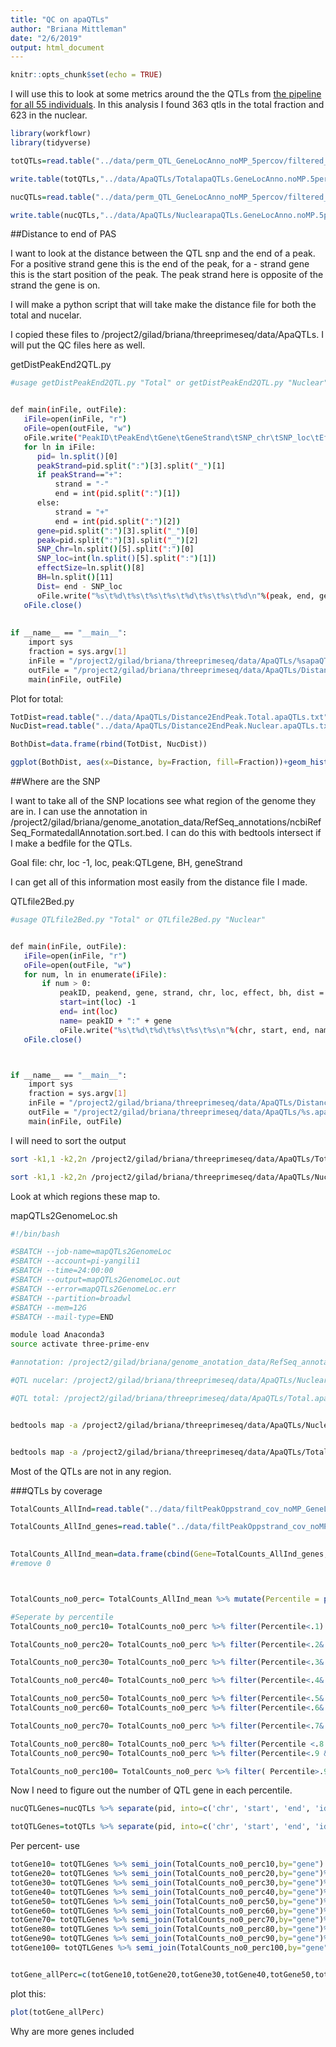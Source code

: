```yaml
---
title: "QC on apaQTLs"
author: "Briana Mittleman"
date: "2/6/2019"
output: html_document
---
```


```r
knitr::opts_chunk$set(echo = TRUE)
```

I will use this to look at some metrics around the the QTLs from [the pipeline for all 55 individuals](pipeline_55Ind.Rmd). In this analysis I found 363 qtls in the total fraction and 623 in the nuclear.   

```r
library(workflowr)
library(tidyverse)
```


```r
totQTLs=read.table("../data/perm_QTL_GeneLocAnno_noMP_5percov/filtered_APApeaks_merged_allchrom_refseqGenes.GeneLocAnno.NoMP_sm_quant.Total.fixed.pheno_5perc_permResBH.txt", stringsAsFactors = F, header=T)%>% filter(-log10(bh)>=1)

write.table(totQTLs,"../data/ApaQTLs/TotalapaQTLs.GeneLocAnno.noMP.5perc.10FDR.txt", row.names = F, col.names = F, quote = F)

nucQTLs=read.table("../data/perm_QTL_GeneLocAnno_noMP_5percov/filtered_APApeaks_merged_allchrom_refseqGenes.GeneLocAnno.NoMP_sm_quant.Nuclear.fixed.pheno_5perc_permResBH.txt", stringsAsFactors = F, header=T)%>% filter(-log10(bh)>=1)

write.table(nucQTLs,"../data/ApaQTLs/NuclearapaQTLs.GeneLocAnno.noMP.5perc.10FDR.txt", row.names = F, col.names = F, quote = F)
```


##Distance to end of PAS  

I want to look at the distance between the QTL snp and the end of a peak. For a positive strand gene this is the end of the peak, for a - strand gene this is the start position of the peak. The peak strand here is opposite of the strand the gene is on.  

I will make a python script that will take make the distance file for both the total and nucelar.

I copied these files to /project2/gilad/briana/threeprimeseq/data/ApaQTLs. I will put the QC files here as well. 


getDistPeakEnd2QTL.py 
```bash
#usage getDistPeakEnd2QTL.py "Total" or getDistPeakEnd2QTL.py "Nuclear"


def main(inFile, outFile):
   iFile=open(inFile, "r")
   oFile=open(outFile, "w")  
   oFile.write("PeakID\tPeakEnd\tGene\tGeneStrand\tSNP_chr\tSNP_loc\tEffectSize\tBH\tDistance\n")
   for ln in iFile:
      pid= ln.split()[0]
      peakStrand=pid.split(":")[3].split("_")[1]
      if peakStrand=="+":
          strand = "-"
          end = int(pid.split(":")[1])
      else: 
          strand = "+"
          end = int(pid.split(":")[2])
      gene=pid.split(":")[3].split("_")[0]
      peak=pid.split(":")[3].split("_")[2]
      SNP_Chr=ln.split()[5].split(":")[0]
      SNP_loc=int(ln.split()[5].split(":")[1])
      effectSize=ln.split()[8]
      BH=ln.split()[11]
      Dist= end - SNP_loc
      oFile.write("%s\t%d\t%s\t%s\t%s\t%d\t%s\t%s\t%d\n"%(peak, end, gene, strand, SNP_Chr, SNP_loc, effectSize, BH, Dist))
   oFile.close()  
   
   
if __name__ == "__main__":
    import sys
    fraction = sys.argv[1]
    inFile = "/project2/gilad/briana/threeprimeseq/data/ApaQTLs/%sapaQTLs.GeneLocAnno.noMP.5perc.10FDR.txt"%(fraction)
    outFile = "/project2/gilad/briana/threeprimeseq/data/ApaQTLs/Distance2EndPeak.%s.apaQTLs.txt"%(fraction)
    main(inFile, outFile)
```

Plot for total:  

```r
TotDist=read.table("../data/ApaQTLs/Distance2EndPeak.Total.apaQTLs.txt", header=T) %>% mutate(Fraction="Total") %>% select(Fraction, Distance)
NucDist=read.table("../data/ApaQTLs/Distance2EndPeak.Nuclear.apaQTLs.txt", header=T)%>% mutate(Fraction="Nuclear") %>% select(Fraction, Distance)

BothDist=data.frame(rbind(TotDist, NucDist))


```

```r
ggplot(BothDist, aes(x=Distance, by=Fraction, fill=Fraction))+geom_histogram(bins=70, alpha=.5) + scale_fill_manual(values=c("deepskyblue3","darkviolet")) + labs(title="Distance From apaQTL to End of Peak" )

```


##Where are the SNP  

I want to take all of the SNP locations see what region of the genome they are in. I can use the annotation in /project2/gilad/briana/genome_anotation_data/RefSeq_annotations/ncbiRefSeq_FormatedallAnnotation.sort.bed. I can do this with bedtools intersect if I make a bedfile for the QTLs.  

Goal file: chr, loc -1, loc, peak:QTLgene, BH,  geneStrand  

I can get all of this information most easily from the distance file I made. 


QTLfile2Bed.py
```bash
#usage QTLfile2Bed.py "Total" or QTLfile2Bed.py "Nuclear"


def main(inFile, outFile):
   iFile=open(inFile, "r")
   oFile=open(outFile, "w")  
   for num, ln in enumerate(iFile):
       if num > 0:
           peakID, peakend, gene, strand, chr, loc, effect, bh, dist = ln.split()
           start=int(loc) -1
           end= int(loc) 
           name= peakID + ":" + gene
           oFile.write("%s\t%d\t%d\t%s\t%s\t%s\n"%(chr, start, end, name, bh, strand))
   oFile.close()



if __name__ == "__main__":
    import sys
    fraction = sys.argv[1]
    inFile = "/project2/gilad/briana/threeprimeseq/data/ApaQTLs/Distance2EndPeak.%s.apaQTLs.txt"%(fraction)
    outFile = "/project2/gilad/briana/threeprimeseq/data/ApaQTLs/%s.apaQTLs.bed"%(fraction)
    main(inFile, outFile)
```


I will need to sort the output

```bash
sort -k1,1 -k2,2n /project2/gilad/briana/threeprimeseq/data/ApaQTLs/Total.apaQTLs.bed > /project2/gilad/briana/threeprimeseq/data/ApaQTLs/Total.apaQTLs.sort.bed

sort -k1,1 -k2,2n /project2/gilad/briana/threeprimeseq/data/ApaQTLs/Nuclear.apaQTLs.bed > /project2/gilad/briana/threeprimeseq/data/ApaQTLs/Nuclear.apaQTLs.sort.bed
```

Look at which regions these map to.  

mapQTLs2GenomeLoc.sh
```bash
#!/bin/bash

#SBATCH --job-name=mapQTLs2GenomeLoc
#SBATCH --account=pi-yangili1
#SBATCH --time=24:00:00
#SBATCH --output=mapQTLs2GenomeLoc.out
#SBATCH --error=mapQTLs2GenomeLoc.err
#SBATCH --partition=broadwl
#SBATCH --mem=12G
#SBATCH --mail-type=END

module load Anaconda3
source activate three-prime-env

#annotation: /project2/gilad/briana/genome_anotation_data/RefSeq_annotations/ncbiRefSeq_FormatedallAnnotation.sort.bed

#QTL nucelar: /project2/gilad/briana/threeprimeseq/data/ApaQTLs/Nuclear.apaQTLs.sort.bed

#QTL total: /project2/gilad/briana/threeprimeseq/data/ApaQTLs/Total.apaQTLs.sort.bed


bedtools map -a /project2/gilad/briana/threeprimeseq/data/ApaQTLs/Nuclear.apaQTLs.sort.bed -b /project2/gilad/briana/genome_anotation_data/RefSeq_annotations/ncbiRefSeq_FormatedallAnnotation.sort.bed -c 4 -S -o distinct > /project2/gilad/briana/threeprimeseq/data/ApaQTLs/Nuclear.apaQTLs.sort_GeneAnno.bed


bedtools map -a /project2/gilad/briana/threeprimeseq/data/ApaQTLs/Total.apaQTLs.sort.bed -b /project2/gilad/briana/genome_anotation_data/RefSeq_annotations/ncbiRefSeq_FormatedallAnnotation.sort.bed -c 4 -S -o distinct > /project2/gilad/briana/threeprimeseq/data/ApaQTLs/Total.apaQTLs.sort_GeneAnno.bed

```

Most of the QTLs are not in any region.  


###QTLs by coverage  

```r
TotalCounts_AllInd=read.table("../data/filtPeakOppstrand_cov_noMP_GeneLocAnno_5perc/filtered_APApeaks_merged_allchrom_refseqGenes.GeneLocAnno_NoMP_sm_quant.Total.fixed.5perc.fc", header=T, stringsAsFactors = F) %>% separate(Geneid, into =c('peak', 'chr', 'start', 'end', 'strand', 'gene'), sep = ":") %>% select(-peak, -chr, -start, -end, -strand, -Chr, -Start, -End, -Strand, -Length, -gene) %>% rowMeans()

TotalCounts_AllInd_genes=read.table("../data/filtPeakOppstrand_cov_noMP_GeneLocAnno_5perc/filtered_APApeaks_merged_allchrom_refseqGenes.GeneLocAnno_NoMP_sm_quant.Total.fixed.5perc.fc", header=T, stringsAsFactors = F) %>% separate(Geneid, into =c('peak', 'chr', 'start', 'end', 'strand', 'gene'), sep = ":") %>% select(gene)

 
TotalCounts_AllInd_mean=data.frame(cbind(Gene=TotalCounts_AllInd_genes,Exp=TotalCounts_AllInd)) %>% filter(Exp>0)
#remove 0  



TotalCounts_no0_perc= TotalCounts_AllInd_mean %>% mutate(Percentile = percent_rank(Exp)) 

#Seperate by percentile
TotalCounts_no0_perc10= TotalCounts_no0_perc %>% filter(Percentile<.1) 

TotalCounts_no0_perc20= TotalCounts_no0_perc %>% filter(Percentile<.2& Percentile>.1)

TotalCounts_no0_perc30= TotalCounts_no0_perc %>% filter(Percentile<.3& Percentile>.2)

TotalCounts_no0_perc40= TotalCounts_no0_perc %>% filter(Percentile<.4& Percentile>.3)

TotalCounts_no0_perc50= TotalCounts_no0_perc %>% filter(Percentile<.5& Percentile>.4)
TotalCounts_no0_perc60= TotalCounts_no0_perc %>% filter(Percentile<.6& Percentile>.5)

TotalCounts_no0_perc70= TotalCounts_no0_perc %>% filter(Percentile<.7& Percentile>.6)

TotalCounts_no0_perc80= TotalCounts_no0_perc %>% filter(Percentile <.8 & Percentile>.7)
TotalCounts_no0_perc90= TotalCounts_no0_perc %>% filter(Percentile<.9 & Percentile>.8)

TotalCounts_no0_perc100= TotalCounts_no0_perc %>% filter( Percentile>.9)
```


Now I need to figure out the number of QTL gene in each percentile.  

```r
nucQTLGenes=nucQTLs %>% separate(pid, into=c('chr', 'start', 'end', 'id'), sep=":") %>% separate(id, sep="_", into=c("gene", 'strand', 'peak')) %>% select(gene) %>% unique()

totQTLGenes=totQTLs %>% separate(pid, into=c('chr', 'start', 'end', 'id'), sep=":") %>% separate(id, sep="_", into=c("gene", 'strand', 'peak')) %>% select(gene) %>% unique()
```


Per percent- use   

```r
totGene10= totQTLGenes %>% semi_join(TotalCounts_no0_perc10,by="gene") %>%  nrow()
totGene20= totQTLGenes %>% semi_join(TotalCounts_no0_perc20,by="gene")%>%  nrow()
totGene30= totQTLGenes %>% semi_join(TotalCounts_no0_perc30,by="gene")%>%  nrow()
totGene40= totQTLGenes %>% semi_join(TotalCounts_no0_perc40,by="gene")%>% nrow()
totGene50= totQTLGenes %>% semi_join(TotalCounts_no0_perc50,by="gene")%>% nrow()
totGene60= totQTLGenes %>% semi_join(TotalCounts_no0_perc60,by="gene")%>% nrow()
totGene70= totQTLGenes %>% semi_join(TotalCounts_no0_perc70,by="gene")%>%  nrow()
totGene80= totQTLGenes %>% semi_join(TotalCounts_no0_perc80,by="gene")%>%  nrow()
totGene90= totQTLGenes %>% semi_join(TotalCounts_no0_perc90,by="gene")%>%  nrow()
totGene100= totQTLGenes %>% semi_join(TotalCounts_no0_perc100,by="gene")%>%  nrow()


totGene_allPerc=c(totGene10,totGene20,totGene30,totGene40,totGene50,totGene60,totGene70,totGene80, totGene90,totGene100)
```


plot this: 

```r
plot(totGene_allPerc)
```
Why are more genes included  
